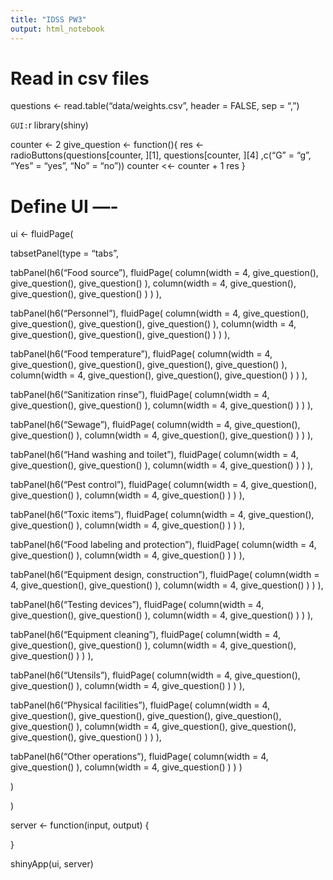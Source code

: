 ```yaml
---
title: "IDSS PW3"
output: html_notebook
---
```


# Read in csv files
questions <- read.table("data/weights.csv", 
                 header = FALSE,
                 sep = ",")




```
GUI:
```r
library(shiny)


counter <- 2
give_question <- function(){
  res <- radioButtons(questions[counter, ][1], questions[counter, ][4] ,c("G" = "g", "Yes" = "yes", "No" = "no"))
  counter <<- counter + 1
  res
}


# Define UI ----
ui <- fluidPage(




tabsetPanel(type = "tabs",


tabPanel(h6("Food source"),
  fluidPage(
    column(width = 4,
      give_question(),
      give_question(),
      give_question()
      ),
    column(width = 4,
      give_question(),
      give_question(),
      give_question()
      )
    )
  ),
    
    
tabPanel(h6("Personnel"),
  fluidPage(
    column(width = 4,
      give_question(),
      give_question(),
      give_question(),
      give_question()
      ),
    column(width = 4,
      give_question(),
      give_question(),
      give_question()
      )
    )
    ),
    
tabPanel(h6("Food temperature"),
  fluidPage(
    column(width = 4,
      give_question(),
      give_question(),
      give_question(),
      give_question()
      ),
    column(width = 4,
      give_question(),
      give_question(),
      give_question()
      )
    )
    ),
    
  tabPanel(h6("Sanitization rinse"),
  fluidPage(
    column(width = 4,
      give_question(),
      give_question()
      ),
    column(width = 4,
      give_question()
      )
    )
    ),
    
tabPanel(h6("Sewage"),
  fluidPage(
    column(width = 4,
      give_question(),
      give_question()
      ),
    column(width = 4,
      give_question(),
      give_question()
      )
    )
    ),
    
tabPanel(h6("Hand washing and toilet"),
  fluidPage(
    column(width = 4,
      give_question(),
      give_question()
      ),
    column(width = 4,
      give_question()
      )
    )
    ),
    
tabPanel(h6("Pest control"),
  fluidPage(
    column(width = 4,
      give_question(),
      give_question()
      ),
    column(width = 4,
      give_question()
      )
    )
    ),
    
tabPanel(h6("Toxic items"),
  fluidPage(
    column(width = 4,
      give_question(),
      give_question()
      ),
    column(width = 4,
      give_question()
      )
    )
    ),
    
tabPanel(h6("Food labeling and protection"),
  fluidPage(
    column(width = 4,
      give_question()
      ),
    column(width = 4,
      give_question()
      )
    )
    ),
    
tabPanel(h6("Equipment design, construction"),
  fluidPage(
    column(width = 4,
      give_question(),
      give_question()
      ),
    column(width = 4,
      give_question()
      )
    )
    ),

tabPanel(h6("Testing devices"),
  fluidPage(
    column(width = 4,
      give_question(),
      give_question()
      ),
    column(width = 4,
      give_question()
      )
    )
    ),
    
tabPanel(h6("Equipment cleaning"),
  fluidPage(
    column(width = 4,
      give_question(),
      give_question()
      ),
    column(width = 4,
      give_question(),
      give_question()
      )
    )
    ),
    
tabPanel(h6("Utensils"),
  fluidPage(
    column(width = 4,
      give_question(),
      give_question()
      ),
    column(width = 4,
      give_question()
      )
    )
    ),
    
tabPanel(h6("Physical facilities"),
  fluidPage(
    column(width = 4,
      give_question(),
      give_question(),
      give_question(),
      give_question(),
      give_question()
      ),
    column(width = 4,
      give_question(),
      give_question(),
      give_question(),
      give_question()
      )
    )
    ),
    
tabPanel(h6("Other operations"),
  fluidPage(
    column(width = 4,
      give_question()
      ),
    column(width = 4,
      give_question()
      )
    )
    )

    
    
    
    
    
)




)




server <- function(input, output) {

  
}


shinyApp(ui, server)


